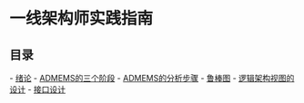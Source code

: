 = 一线架构师实践指南 =

== 目录 ==
- [[绪论]]
- [[ADMEMS的三个阶段]]
- [[ADMEMS的分析步骤]]
- [[鲁棒图]]
- [[逻辑架构视图的设计]]
- [[接口设计]]

